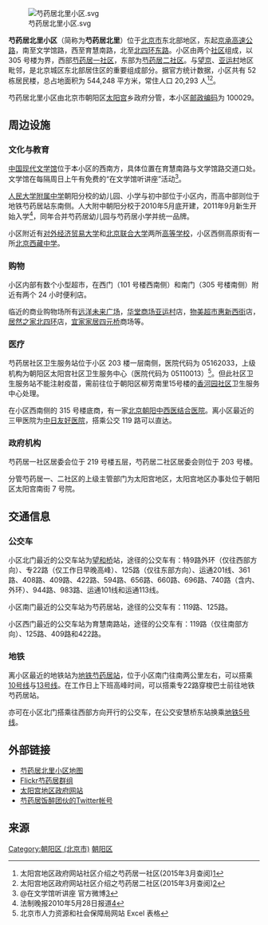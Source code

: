 {{coor icon|w=24px|39|59|13.56|N|116|25|49.11|E}}
{{Coord|39|59|13.56|N|116|25|49.11|E|display=title}}

[[File:芍药居北里小区.svg|thumb]]

'''芍药居北里小区'''（简称为'''芍药居北里'''）位于[[北京市|北京市]]东北部地区，东起[[京承高速公路|京承高速公路]]，南至文学馆路，西至育慧南路，北至[[北京四环路|北四环东路]]。小区由两个[[社区|社区]]组成，以 305 号楼为界，西部[[芍药居一社区|芍药居一社区]]，东部为[[芍药居二社区|芍药居二社区]]。与[[望京|望京]]、[[亚运村|亚运村]]地区毗邻，是北京城区东北部居住区的重要组成部分。据官方统计数据，小区共有 52 栋居民楼，总占地面积为 544,248 平方米，常住人口 20,293 人<ref>太阳宫地区政府网站社区介绍之芍药居一社区(2015年3月查阅)[http://tygdq.bjchy.gov.cn/sub/viewDetail/78140/5628.htm]{{dead link|date=2018年4月 |bot=InternetArchiveBot |fix-attempted=yes }}</ref><ref>太阳宫地区政府网站社区介绍之芍药居二社区(2015年3月查阅)[http://tygdq.bjchy.gov.cn/sub/viewDetail/78171/5629.htm]{{dead link|date=2018年4月 |bot=InternetArchiveBot |fix-attempted=yes }}</ref>。

芍药居北里小区由北京市朝阳区[[太阳宫|太阳宫]]乡政府分管，本小区[[邮政编码|邮政编码]]为 100029。

== 周边设施 ==

=== 文化与教育 ===

[[中国现代文学馆|中国现代文学馆]]位于本小区的西南方，具体位置在育慧南路与文学馆路交道口处。文学馆在每隔周日上午有免费的“在文学馆听讲座”活动<ref>@在文学馆听讲座 官方微博[http://weibo.com/u/1441584945]</ref>。

[[中国人民大学附属中学|人民大学附属中学]]朝阳分校的幼儿园、小学与初中部位于小区内，而高中部则位于地铁芍药居站东南侧。人大附中朝阳分校于2010年5月底开建，2011年9月新生开始入学<ref>法制晚报2010年5月28日报道[http://www.fawan.com.cn/html/2010-05/28/content_252443.htm]{{dead link|date=2018年4月 |bot=InternetArchiveBot |fix-attempted=yes }}</ref>，同年合并芍药居幼儿园与芍药居小学并统一品牌。

小区附近有[[对外经济贸易大学|对外经济贸易大学]]和[[北京联合大学|北京联合大学]]两所[[大学|高等学校]]，小区西侧高原街有一所[[北京西藏中学|北京西藏中学]]。

=== 购物 ===

小区内部有数个小型超市，在西门（101 号楼西南侧）和南门（305 号楼南侧）附近有两个 24 小时便利店。

临近的商业购物场所有[[远洋地产|远洋]][[未来广场|未来广场]]，[[伊藤洋华堂|华堂商场]][[亚运村|亚运村]]店，[[物美商业|物美超市]][[惠新西街|惠新西街]]店，[[居然之家|居然之家]][[北京四环路|北四环]]店，[[宜家|宜家家居]][[四元桥|四元桥]]商场等。

=== 医疗 ===

芍药居社区卫生服务站位于小区 203 楼一层南侧，医院代码为 05162033，上级机构为朝阳区太阳宫社区卫生服务中心（医院代码为 05110013）<ref>北京市人力资源和社会保障局网站 Excel 表格{{cite web |url=http://www.bjrbj.gov.cn/gzcx/jgml/201109/P020110908362388122182.xls |title=存档副本 |accessdate=2015-03-30 |deadurl=yes |archiveurl=https://web.archive.org/web/20130815195034/http://bjrbj.gov.cn/gzcx/jgml/201109/P020110908362388122182.xls |archivedate=2013-08-15 }}</ref>。但此社区卫生服务站不能注射疫苗，需前往位于朝阳区柳芳南里15号楼的[[香河园社区|香河园社区]]卫生服务中心处理。

在小区西南侧的 315 号楼底商，有一家[[北京朝阳中西医结合医院|北京朝阳中西医结合医院]]。离小区最近的三甲医院为[[中日友好医院|中日友好医院]]，搭乘公交 119 路可以直达。

=== 政府机构 ===

芍药居一社区居委会位于 219 号楼五层，芍药居二社区居委会则位于 203 号楼。

分管芍药居一、二社区的上级主管部门为太阳宫地区，太阳宫地区办事处位于朝阳区太阳宫南街 7 号院。

== 交通信息 ==

=== 公交车 ===

小区北门最近的公交车站为[[望和桥|望和桥]]站，途径的公交车有：特9路外环（仅往西部方向）、专22路（仅工作日早晚高峰）、125路（仅往东部方向）、运通201线、361路、408路、409路、422路、594路、656路、660路、696路、740路（含内、外环）、944路、983路、运通101线和运通113线。

小区南门最近的公交车站为芍药居站，途径的公交车有：119路、125路。

小区西门最近的公交车站为育慧南路站，途径的公交车有：119路（仅往南部方向）、125路、409路和422路。

=== 地铁 ===

离小区最近的地铁站为[[芍药居站|地铁芍药居站]]，位于小区南门往南两公里左右，可以搭乘[[北京地铁10号线|10号线]]与[[北京地铁13号线|13号线]]。在工作日上下班高峰时间，可以搭乘专22路穿梭巴士前往地铁芍药居站。

亦可在小区北门搭乘往西部方向开行的公交车，在公交安慧桥东站换乘[[北京地铁5号线|地铁5号线]]。

== 外部链接 ==
*[http://www.flickr.com/photos/bfishadow/3449214792/ 芍药居北里小区地图]
*[http://www.flickr.com/groups/syj Flickr芍药居群组]
*[https://web.archive.org/web/20090108083542/http://tygdq.bjchy.gov.cn/ 太阳宫地区政府网站]
*[https://twitter.com/shaoyaoju 芍药居饭醉团伙的Twitter帐号]

==来源==
{{Reflist}}

[[Category:朝阳区_(北京市)|Category:朝阳区 (北京市)]]
[[Category:北京市地理|朝阳区]]